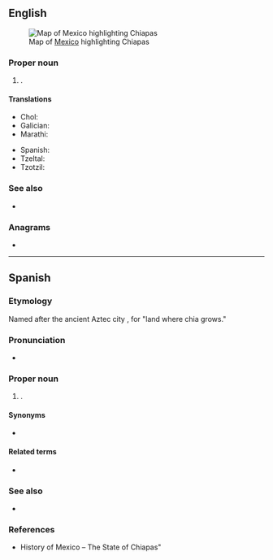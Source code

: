 ==English==
[[File:Mexico map, MX-CHP.svg|thumb|Map of [[Mexico]] highlighting Chiapas]]

===Proper noun===
{{en-proper noun}}

# {{place|en|state|c/Mexico}}.

====Translations====
{{trans-top|state of Mexico}}
* Chol: {{t|ctu|Chyapas}}
* Galician: {{t|gl|Chiapas}}
* Marathi: {{t|mr|चिआपास|n}}
{{trans-mid}}
* Spanish: {{t+|es|Chiapas|m}}
* Tzeltal: {{t|tzh|Chyapas}}
* Tzotzil: {{t|tzo|Chyapas}}
{{trans-bottom}}

===See also===
* {{pedialite}}

===Anagrams===
* {{anagrams|en|a=aachips|Chapais|aphasic|scaphia}}

----

==Spanish==

===Etymology===
Named after the ancient Aztec city {{m|nah|Chiapan}}, {{der|es|nah|-}} for "land where chia grows."

===Pronunciation===
* {{es-IPA|Chi.apas}}

===Proper noun===
{{es-proper noun|m}}

# {{place|es|state|c/Mexico}}.

====Synonyms====
* {{l|es|CS}} {{qualifier|abbreviation}}

====Related terms====
* {{l|es|chiapaneco}}

===See also===
* {{pedialite|lang=es}}

===References===
* History of Mexico – The State of Chiapas"